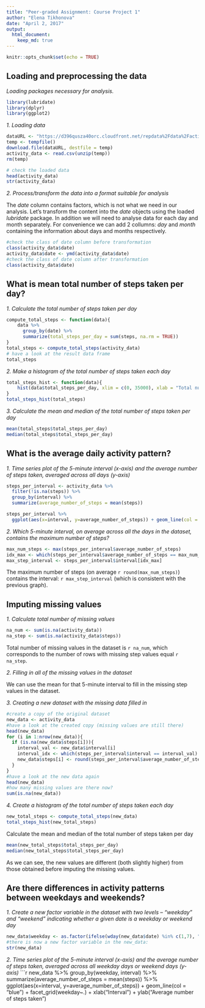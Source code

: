 ```yaml
---
title: "Peer-graded Assignment: Course Project 1"
author: "Elena Tikhonova"
date: "April 2, 2017"
output: 
  html_document:
    keep_md: true
---
```

```r
knitr::opts_chunk$set(echo = TRUE)
```
## Loading and preprocessing the data

*Loading packages necessary for analysis.*
```r
library(lubridate)
library(dplyr)
library(ggplot2)
```

*1. Loading data*

```r
dataURL <- "https://d396qusza40orc.cloudfront.net/repdata%2Fdata%2Factivity.zip"
temp <- tempfile()
download.file(dataURL, destfile = temp)
activity_data <- read.csv(unzip(temp))
rm(temp)

# check the loaded data
head(activity_data)
str(activity_data)
```

*2. Process/transform the data into a format suitable for analysis*

The *date* column contains factors, which is not what we need in our analysis.
Let's transform the content into the *date* objects using the loaded *lubridate* package. In addition we will need to analyse data for each day and month separately. For convenience we can add 2 collumns: *day* and *month* containing the information about days and months respectively. 
```r
#check the class of date column before transformation
class(activity_data$date)
activity_data$date <- ymd(activity_data$date)
#check the class of date column after transformation
class(activity_data$date)
```

## What is mean total number of steps taken per day?

*1. Calculate the total number of steps taken per day*
```r
compute_total_steps <- function(data){ 
    data %>% 
      group_by(date) %>% 
      summarize(total_steps_per_day = sum(steps, na.rm = TRUE))
}
total_steps <- compute_total_steps(activity_data)
# have a look at the result data frame
total_steps
```

*2. Make a histogram of the total number of steps taken each day*
```r
total_steps_hist <- function(data){
    hist(data$total_steps_per_day, xlim = c(0, 35000), xlab = "Total number of steps taken per day", ylab = "Number of days", main = "Total number of steps taken each day", col = "darkolivegreen2")
}
total_steps_hist(total_steps)
```

*3. Calculate the mean and median of the total number of steps taken per day*

```r
mean(total_steps$total_steps_per_day)
median(total_steps$total_steps_per_day)
```

## What is the average daily activity pattern?

*1. Time series plot of the 5-minute interval (x-axis) and the average number of steps taken, averaged across all days (y-axis)*
```r
steps_per_interval <- activity_data %>%
  filter(!is.na(steps)) %>%
  group_by(interval) %>%
  summarize(average_number_of_steps = mean(steps)) 

steps_per_interval %>%
  ggplot(aes(x=interval, y=average_number_of_steps)) + geom_line(col = "blue") + xlab("Interval") + ylab("Average number of steps taken")
```

*2. Which 5-minute interval, on average across all the days in the dataset, contains the maximum number of steps?*
```r
max_num_steps <- max(steps_per_interval$average_number_of_steps)
idx_max <- which(steps_per_interval$average_number_of_steps == max_num_steps)
max_step_interval <- steps_per_interval$interval[idx_max]
```
The maximum number of steps (on average `r round(max_num_steps)`) contains the interval: `r max_step_interval` (which is consistent with the previous graph).

## Imputing missing values

*1. Calculate total number of missing values*
```r
na_num <- sum(is.na(activity_data))
na_step <- sum(is.na(activity_data$steps))
```
Total number of missing values in the dataset is `r na_num`, which corresponds to the number of rows with missing step values equal `r na_step`.

*2. Filling in all of the missing values in the dataset*

We can use the mean for that 5-minute interval to fill in the missing step values in the dataset.

*3. Creating a new dataset with the missing data filled in*

```r
#create a copy of the original dataset 
new_data <- activity_data
#have a look at the created copy (missing values are still there)
head(new_data)
for (i in 1:nrow(new_data)){
  if (is.na(new_data$steps[i])){
    interval_val <- new_data$interval[i]
    interval_idx <- which(steps_per_interval$interval == interval_val)
    new_data$steps[i] <- round(steps_per_interval$average_number_of_steps[interval_idx])
  }
}
#have a look at the new data again
head(new_data)
#how many missing values are there now?
sum(is.na(new_data))
```

*4. Create a histogram of the total number of steps taken each day*

```r
new_total_steps <- compute_total_steps(new_data)
total_steps_hist(new_total_steps)
```

Calculate the mean and median of the total number of steps taken per day
```r
mean(new_total_steps$total_steps_per_day)
median(new_total_steps$total_steps_per_day)
```

As we can see, the new values are different (both slightly higher) from those obtained before imputing the missing values. 

## Are there differences in activity patterns between weekdays and weekends?

*1. Create a new factor variable in the dataset with two levels – “weekday” and “weekend” indicating whether a given date is a weekday or weekend day*
```r
new_data$weekday <- as.factor(ifelse(wday(new_data$date) %in% c(1,7), "weekend","weekday"))
#there is now a new factor variable in the new_data:
str(new_data)
```

*2. Time series plot of the 5-minute interval (x-axis) and the average number of steps taken, averaged across all weekday days or weekend days (y-axis)*
```r
new_data %>%
  group_by(weekday, interval) %>%
  summarize(average_number_of_steps = mean(steps)) %>%
  ggplot(aes(x=interval, y=average_number_of_steps)) + geom_line(col = "blue") + facet_grid(weekday~.) + xlab("Interval") + ylab("Average number of steps taken")
